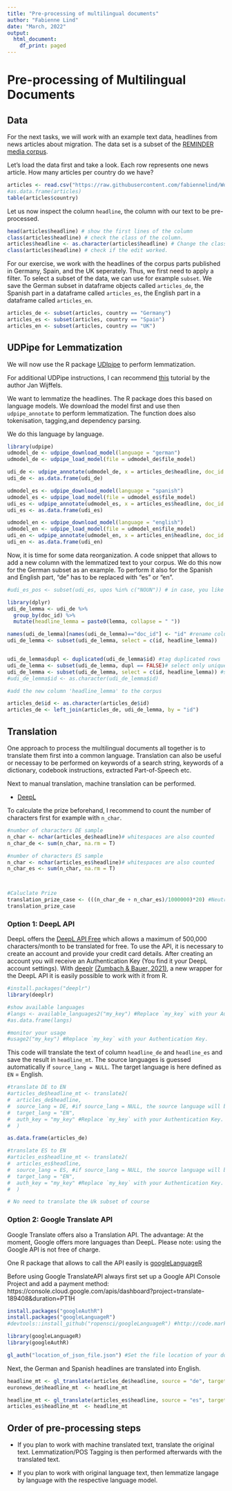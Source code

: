 ```yaml
---
title: "Pre-processing of multilingual documents"
author: "Fabienne Lind"
date: "March, 2022"
output:
  html_document:
    df_print: paged
---
```


# Pre-processing of Multilingual Documents

## Data

For the next tasks, we will work with an example text data, headlines from news articles about migration. The data set is a subset of the [REMINDER media corpus](https://doi.org/10.11587/IEGQ1B).

Let's load the data first and take a look. Each row represents one news article. How many articles per country do we have?

```r

articles <- read.csv("https://raw.githubusercontent.com/fabiennelind/Workshop_Multilingual-Text-Analysis_and_Comparative-Research/master/data/multilingual_data_annotated_translated.csv?token=AH2Y4HB34Z25K53J2X7QEV3BS7ADO")
#as.data.frame(articles)
table(articles$country) 

```


Let us now inspect the column `headline`, the column with our text to be pre-processed. 

```r

head(articles$headline) # show the first lines of the column
class(articles$headline) # check the class of the column.
articles$headline <- as.character(articles$headline) # Change the class to character.
class(articles$headline) # check if the edit worked.

```

For our exercise, we work with the headlines of the corpus parts published in Germany, Spain, and the UK seperately. Thus, we first need to apply a filter. To select a subset of the data, we can use for example `subset`. We save the German subset in dataframe objects called `articles_de`, the Spanish part in a dataframe called `articles_es`, the English part in a dataframe called `articles_en`.

```r

articles_de <- subset(articles, country == "Germany")
articles_es <- subset(articles, country == "Spain")
articles_en <- subset(articles, country == "UK")

```


## UDPipe for Lemmatization

We will now use the R package [UDIpipe](https://cran.r-project.org/web/packages/udpipe/index.html) to perform lemmatization. 

For additional UDPipe instructions, I can recommend [this](https://cran.r-project.org/web/packages/udpipe/vignettes/udpipe-annotation.html) tutorial by the author Jan Wijffels.

We want to lemmatize the headlines. The R package does this based on language models. We download the model first and use then `udpipe_annotate` to perform  lemmatization. The function does also tokenisation, tagging,and dependency parsing.

We do this language by language.

```r

library(udpipe)
udmodel_de <- udpipe_download_model(language = "german") 
udmodel_de <- udpipe_load_model(file = udmodel_de$file_model)

udi_de <- udpipe_annotate(udmodel_de, x = articles_de$headline, doc_id = articles_de$id) # specify the text column and id column
udi_de <- as.data.frame(udi_de)

```


```r

udmodel_es <- udpipe_download_model(language = "spanish")
udmodel_es <- udpipe_load_model(file = udmodel_es$file_model)
udi_es <- udpipe_annotate(udmodel_es, x = articles_es$headline, doc_id = articles_es$id)
udi_es <- as.data.frame(udi_es)

```

```r

udmodel_en <- udpipe_download_model(language = "english")
udmodel_en <- udpipe_load_model(file = udmodel_en$file_model)
udi_en <- udpipe_annotate(udmodel_en, x = articles_en$headline, doc_id = articles_en$id)
udi_en <- as.data.frame(udi_en)

```

Now, it is time for some data reorganization. 
A code snippet that allows to add a new column with the lemmatized text to your corpus. We do this now for the German subset as an example. To perform it also for the Spanish and English part, "de" has to be replaced with "es" or "en".

```r

#udi_es_pos <- subset(udi_es, upos %in% c("NOUN")) # in case, you like to filter only specifc lemmas you can activite this line, here one option to use only nouns 

library(dplyr)
udi_de_lemma <- udi_de %>% 
  group_by(doc_id) %>% 
  mutate(headline_lemma = paste0(lemma, collapse = " "))

names(udi_de_lemma)[names(udi_de_lemma)=="doc_id"] <- "id" #rename column doc_id and use the article id of your corpus 'id'
udi_de_lemma <- subset(udi_de_lemma, select = c(id, headline_lemma))


udi_de_lemma$dupl <- duplicated(udi_de_lemma$id) #tag duplicated rows
udi_de_lemma <- subset(udi_de_lemma, dupl == FALSE)# select only unique rows
udi_de_lemma <- subset(udi_de_lemma, select = c(id, headline_lemma)) #select only relevant columns
#udi_de_lemma$id <- as.character(udi_de_lemma$id) 

#add the new column 'headline_lemma' to the corpus

articles_de$id <- as.character(articles_de$id)
articles_de <- left_join(articles_de, udi_de_lemma, by = "id")

```




## Translation

One approach to process the multilingual documents all together is to translate them first into a common language. Translation can also be useful or necessay to be performed on keywords of a search string, keywords of a dictionary, codebook instructions, extracted Part-of-Speech etc. 

Next to manual translation, machine translation can be performed. 

- [DeepL](https://www.rstudio.com)

To calculate the prize beforehand, I recommend to count the number of characters first for example with `n_char`.

```r

#number of characters DE sample
n_char <- nchar(articles_de$headline)# whitespaces are also counted 
n_char_de <- sum(n_char, na.rm = T) 

#number of characters ES sample
n_char <- nchar(articles_es$headline)# whitespaces are also counted 
n_char_es <- sum(n_char, na.rm = T) 



#Caluclate Prize
translation_prize_case <- (((n_char_de + n_char_es)/1000000)*20) #Neutral Translation Model Online Predictions (20 Dollar/1M Characters)
translation_prize_case 

```


### Option 1: DeepL API

DeepL offers the [DeepL API Free](https://www.deepl.com/en/docs-api/) which allows a maximum of 500,000 characters/month to be translated for free. To use the API, it is necessary to create an account and provide your credit card details. After creating an account you will receive an Authentication Key (You find it your DeepL account settings). With [deeplr](https://github.com/zumbov2/deeplr) [(Zumbach & Bauer, 2021)](https://CRAN.R-project.org/package=deeplr), a new wrapper for the DeepL API it is easily possible to work with it from R. 


```r
#install.packages("deeplr")
library(deeplr)

#show available languages
#langs <- available_languages2("my_key") #Replace `my_key` with your Authentication Key.
#as.data.frame(langs)

#monitor your usage
#usage2("my_key") #Replace `my_key` with your Authentication Key.


```


This code will translate the text of column `headline_de` and `headline_es` and save the result in `headline_mt`. The source languages is guessed automatically if `source_lang = NULL`. The target language is here defined as `EN` = English.


```r

#translate DE to EN
#articles_de$headline_mt <- translate2(
#  articles_de$headline,
#  source_lang = DE, #if source_lang = NULL, the source language will be guessed
#  target_lang = "EN",
#  auth_key = "my_key" #Replace `my_key` with your Authentication Key.
#  )

as.data.frame(articles_de)

#translate ES to EN
#articles_es$headline_mt <- translate2(
#  articles_es$headline,
#  source_lang = ES, #if source_lang = NULL, the source language will be guessed
#  target_lang = "EN",
#  auth_key = "my_key" #Replace `my_key` with your Authentication Key.
#  )

# No need to translate the Uk subset of course

```



### Option 2: Google Translate API

Google Translate offers also a Translation API. The advantage: At the moment, Google offers more languages than DeepL.
Please note: using the Google API is not free of charge. 

One R package that allows to call the API easily is [googleLanguageR](https://cran.r-project.org/web/packages/googleLanguageR/vignettes/setup.html)


Before using Google TranslateAPI always first set up a Google API Console Project and add a payment method: https://console.cloud.google.com/apis/dashboard?project=translate-189408&duration=PT1H


```r

install.packages("googleAuthR")
install.packages("googleLanguageR")
#devtools::install_github("ropensci/googleLanguageR") #http://code.markedmondson.me/googleLanguageR/

library(googleLanguageR)
library(googleAuthR)

gl_auth("location_of_json_file.json") #Set the file location of your download Google Project JSON file 


```

Next, the German and Spanish headlines are translated into English.  

```r

headline_mt <- gl_translate(articles_de$headline, source = "de", target = "en")$translatedText 
euronews_de$headline_mt  <- headline_mt

headline_mt <- gl_translate(articles_es$headline, source = "es", target = "en")$translatedText 
articles_es$headline_mt  <- headline_mt


```


## Order of pre-processing steps


- If you plan to work with machine translated text, translate the original text. Lemmatization/POS Tagging is then performed afterwards with the translated text.

- If you plan to work with original language text, then lemmatize langage by language with the respective language model.


